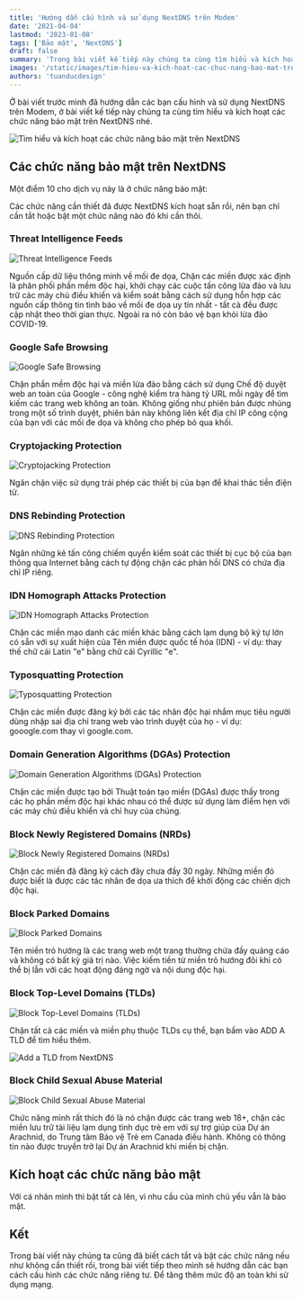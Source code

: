 ```yaml
---
title: 'Hướng dẫn cấu hình và sử dụng NextDNS trên Modem'
date: '2021-04-04'
lastmod: '2023-01-08'
tags: ['Bảo mật', 'NextDNS']
draft: false
summary: 'Trong bài viết kế tiếp này chúng ta cùng tìm hiểu và kích hoạt các chức năng bảo mật trên NextDNS.'
images: '/static/images/tim-hieu-va-kich-hoat-cac-chuc-nang-bao-mat-tren-nextdns.png'
authors: 'tuanducdesign'
---
```


Ở bài viết trước mình đã hướng dẫn các bạn cấu hình và sử dụng NextDNS trên Modem, ở bài viết kế tiếp này chúng ta cùng tìm hiểu và kích hoạt các chức năng bảo mật trên NextDNS nhé.

![Tìm hiểu và kích hoạt các chức năng bảo mật trên NextDNS](/static/images/tim-hieu-va-kich-hoat-cac-chuc-nang-bao-mat-tren-nextdns.png)

## Các chức năng bảo mật trên NextDNS

Một điểm 10 cho dịch vụ này là ở chức năng bảo mật:

Các chức năng cần thiết đã được NextDNS kích hoạt sẵn rồi, nên bạn chỉ cần tắt hoặc bật một chức năng nào đó khi cần thôi.

### Threat Intelligence Feeds

![Threat Intelligence Feeds](/static/images/threat-intelligence-feeds.png)

Nguồn cấp dữ liệu thông minh về mối đe dọa, Chặn các miền được xác định là phân phối phần mềm độc hại, khởi chạy các cuộc tấn công lừa đảo và lưu trữ các máy chủ điều khiển và kiểm soát bằng cách sử dụng hỗn hợp các nguồn cấp thông tin tình báo về mối đe dọa uy tín nhất - tất cả đều được cập nhật theo thời gian thực. Ngoài ra nó còn bảo vệ bạn khỏi lừa đảo COVID-19.

### Google Safe Browsing

![Google Safe Browsing](/static/images/google-safe-browsing.png)

Chặn phần mềm độc hại và miền lừa đảo bằng cách sử dụng Chế độ duyệt web an toàn của Google - công nghệ kiểm tra hàng tỷ URL mỗi ngày để tìm kiếm các trang web không an toàn. Không giống như phiên bản được nhúng trong một số trình duyệt, phiên bản này không liên kết địa chỉ IP công cộng của bạn với các mối đe dọa và không cho phép bỏ qua khối.

### Cryptojacking Protection

![Cryptojacking Protection](/static/images/cryptojacking-protection.png)

Ngăn chặn việc sử dụng trái phép các thiết bị của bạn để khai thác tiền điện tử.

### DNS Rebinding Protection

![DNS Rebinding Protection](/static/images/dns-debinding-protection.png)

Ngăn những kẻ tấn công chiếm quyền kiểm soát các thiết bị cục bộ của bạn thông qua Internet bằng cách tự động chặn các phản hồi DNS có chứa địa chỉ IP riêng.

### IDN Homograph Attacks Protection

![IDN Homograph Attacks Protection](/static/images/idn-homograph-attacks-protection.png)

Chặn các miền mạo danh các miền khác bằng cách lạm dụng bộ ký tự lớn có sẵn với sự xuất hiện của Tên miền được quốc tế hóa (IDN) - ví dụ: thay thế chữ cái Latin "e" bằng chữ cái Cyrillic "е".

### Typosquatting Protection

![Typosquatting Protection](/static/images/typosquatting-protection.png)

Chặn các miền được đăng ký bởi các tác nhân độc hại nhắm mục tiêu người dùng nhập sai địa chỉ trang web vào trình duyệt của họ - ví dụ: gooogle.com thay vì google.com.

### Domain Generation Algorithms (DGAs) Protection

![Domain Generation Algorithms (DGAs) Protection](/static/images/domain-generation-algorithms-dags-protection.png)

Chặn các miền được tạo bởi Thuật toán tạo miền (DGAs) được thấy trong các họ phần mềm độc hại khác nhau có thể được sử dụng làm điểm hẹn với các máy chủ điều khiển và chỉ huy của chúng.

### Block Newly Registered Domains (NRDs)

![Block Newly Registered Domains (NRDs)](/static/images/block-newly-registered-domain-nrds.png)

Chặn các miền đã đăng ký cách đây chưa đầy 30 ngày. Những miền đó được biết là được các tác nhân đe dọa ưa thích để khởi động các chiến dịch độc hại.

### Block Parked Domains

![Block Parked Domains](/static/images/block-parked-domains.png)

Tên miền trỏ hướng là các trang web một trang thường chứa đầy quảng cáo và không có bất kỳ giá trị nào. Việc kiếm tiền từ miền trỏ hướng đôi khi có thể bị lẫn với các hoạt động đáng ngờ và nội dung độc hại.

### Block Top-Level Domains (TLDs)

![Block Top-Level Domains (TLDs)](/static/images/block-top-level-domains-tlds.png)

Chặn tất cả các miền và miền phụ thuộc TLDs cụ thể, bạn bấm vào ADD A TLD để tìm hiểu thêm.

![Add a TLD from NextDNS](/static/images/add-a-tld-from-nextdns.png)

### Block Child Sexual Abuse Material

![Block Child Sexual Abuse Material](/static/images/block-child-sexual-abuse-material.png)

Chức năng mình rất thích đó là nó chặn được các trang web 18+, chặn các miền lưu trữ tài liệu lạm dụng tình dục trẻ em với sự trợ giúp của Dự án Arachnid, do Trung tâm Bảo vệ Trẻ em Canada điều hành. Không có thông tin nào được truyền trở lại Dự án Arachnid khi miền bị chặn.

## Kích hoạt các chức năng bảo mật

Với cá nhân mình thì bật tất cả lên, vì nhu cầu của mình chủ yếu vẫn là bảo mật.

## Kết

Trong bài viết này chúng ta cũng đã biết cách tắt và bật các chức năng nếu như không cần thiết rồi, trong bài viết tiếp theo mình sẽ hướng dẫn các bạn cách cấu hình các chức năng riêng tư. Để tăng thêm mức độ an toàn khi sử dụng mạng.
